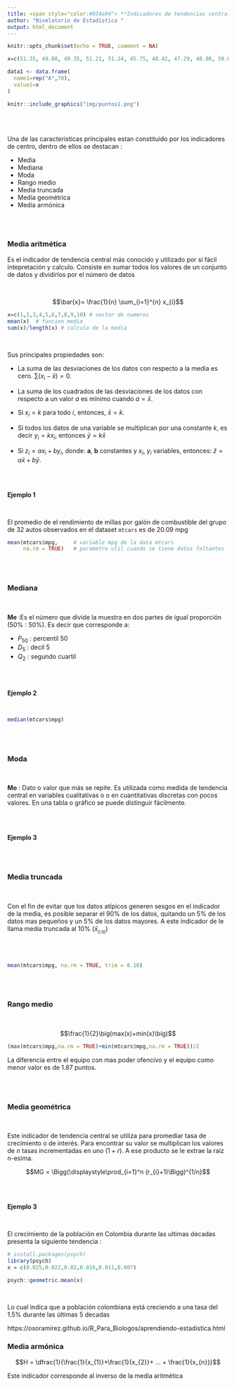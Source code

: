 ```yaml
---
title: <span style="color:#034a94"> **Indicadores de tendencias central**</span>
author: "Nivelatorio de Estadística "
output: html_document
---
```


```r
knitr::opts_chunk$set(echo = TRUE, comment = NA)

x=c(51.35, 49.88, 49.35, 51.21, 51.24, 45.75, 48.42, 47.29, 48.98, 50.06, 50.94, 45.41, 55.69, 48.90, 56.00, 44.72, 56.89, 46.61, 53.25, 48.46, 49.74, 45.03, 63.02, 50.96, 50.43, 51.19, 53.45, 52.10, 49.61, 45.89, 49.76, 42.30, 53.48, 54.71, 53.48, 56.67, 44.38, 51.18, 51.06, 54.96, 64.44, 51.85, 45.33, 62.74, 43.84, 51.32, 53.70, 51.00, 52.86, 43.06, 43.63, 51.24, 52.84, 49.19, 49.56, 49.56, 51.49, 55.31, 46.74, 47.62, 51.85, 58.90, 50.80, 43.39, 48.54, 52.72, 44.82, 52.49, 58.43, 52.91)

data1 <- data.frame(
  name1=rep("A",70),
  value1=x
)
```

```r
knitr::include_graphics("img/puntos1.png")
```


 <br/> <br/>
 
Una de las caracteristicas principales estan constituido por los indicadores de centro, dentro de ellos se destacan :

* Media
* Mediana
* Moda
* Rango medio
* Media truncada
* Media geométrica
* Media armónica

 <br/> <br/>
 
### **Media aritmética** 

Es el indicador de tendencia central más conocido y utilizado por si fácil intepretación y calculo. Consiste en sumar todos los valores de un conjunto de datos y dividirlos por el número de datos

 <br/>
 
$$\bar{x}= \frac{1}{n} \sum_{i=1}^{n} x_{i}$$
```r
x=c(1,2,3,4,5,6,7,8,9,10) # vector de numeros
mean(x)  # funcion media
sum(x)/length(x) # calculo de la media
```

 <br/>
 
Sus principales propiedades son:

+ La suma de las desviaciones de los datos con respecto a la media es cero. $\sum (x_{i}-\bar{x})=0$.

+ La suma de los cuadrados de las desviaciones de los datos con respecto a un valor $a$ es mínimo cuando $a=\bar{x}$.

+ Si $x_{i}=k$ para todo $i$, entonces, $\bar{x}=k$.

+ Si todos los datos de una variable se multiplican por una constante $k$, es decir $y_{i}=kx_{i}$, entonces $\bar{y}=k\bar{x}$

+ Si $z_{i}=a x_{i}+b y_{i}$, donde: **a**, **b** constantes y $x_{i}$, $y_{i}$ variables, entonces: $\bar{z}=a\bar{x}+b\bar{y}$. 

 <br/> <br/>
 
**Ejemplo 1**

<br/>

El promedio de el rendimiento de millas por galón de combustible del grupo de 32 autos observados en el dataset `mtcars` es de $20.09$ mpg


```r
mean(mtcars$mpg,     # variable mpg de la data mtcars
     na.rm = TRUE)   # parametro util cuando se tiene datos faltantes :  NA 
```

<br/> <br/>

### **Mediana** 

<br/>

**Me** :Es el número que divide la muestra en dos partes de igual proporción (50% : 50%). Es decir que corresponde a:

+ $P_{50}$ : percentil 50
+ $D_{5}$ : decil 5
+ $Q_{2}$ : segundo cuartil

 <br/> <br/>
 
**Ejemplo 2**

<br/>

```r
median(mtcars$mpg)
```

 <br/> <br/>

### **Moda**  

<br/>

**Mo** : Dato o valor que más se repite. Es utilizada como medida de tendencia central en variables cualitativas o o en cuantitativas discretas con pocos valores. En una tabla o  gráfico se puede distinguir fácilmente.


<br/> <br/>
 
**Ejemplo 3**


 <br/> <br/>
 
### **Media truncada**

<br/>

Con el fin de evitar que los datos atípicos generen sesgos en el indicador de la media, es posible separar el 90% de los datos, quitando un 5% de los datos mas pequeños y un  5% de los datos mayores. A este indicador de le llama media truncada al 10%  ($\bar{x}_{_{0.10}}$)

 <br/> <br/>
 
```r

mean(mtcars$mpg, na.rm = TRUE, trim = 0.10)
```

 <br/> <br/>
 
### **Rango medio**  

<br/>

$$\frac{1}{2}\big(max(x)+min(x)\big)$$


```r
(max(mtcars$mpg,na.rm = TRUE)+min(mtcars$mpg,na.rm = TRUE))/2
```

La diferencia entre el equipo con mas poder ofencivo y el equipo como menor valor es de 1.87 puntos. 

<br/> <br/>
 

###  **Media geométrica** 

<br/>

Este indicador de tendencia central se utiliza para promediar tasa de crecimiento o de interés. Para encontrar su valor se multiplican los valores de $n$ tasas incrementadas en uno ($1+r$). A ese producto se le extrae la raíz n-esima.

$$MG = \Bigg(\displaystyle\prod_{i=1}^n (r_{i}+1)\Bigg)^{1/n}$$

 <br/> <br/>
 
**Ejemplo 3**

<br/>

El crecimiento de la población en Colombia durante las ultimas decadas presenta la siguiente tendencia :

```r
# install.packages(psych)
library(psych)
x = c(0.025,0.022,0.02,0.016,0.011,0.007)

psych::geometric.mean(x)

```

<br/>

Lo  cual indica que a población colombiana está creciendo a una tasa del 1.5% durante las últimas 5 decadas

https://osoramirez.github.io/R_Para_Biologos/aprendiendo-estadistica.html

###  **Media armónica**  

$$H = \dfrac{1}{\frac{1}{x_{1}}+\frac{1}{x_{2}}+ ... + \frac{1}{x_{n}}}$$

Este indicador corresponde al inverso de la media aritmética 



